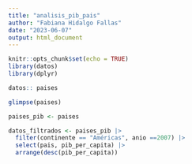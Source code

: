 ```yaml
---
title: "analisis_pib_pais"
author: "Fabiana Hidalgo Fallas"
date: "2023-06-07"
output: html_document
---
```

```r
knitr::opts_chunk$set(echo = TRUE)
library(datos)
library(dplyr)
```

```r
datos:: paises
```

```r
glimpse(paises)
```

```r
paises_pib <- paises
```

```r
datos_filtrados <- paises_pib |> 
  filter(continente == "Américas", anio ==2007) |> 
  select(pais, pib_per_capita) |> 
  arrange(desc(pib_per_capita))
```



